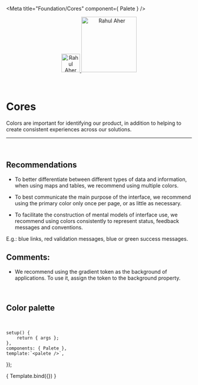 
<Meta title="Foundation/Cores" component={ Palete } />

<div align="center" style={{display: 'flex'}}>
    <a href="https://rahulaher.netlify.app">
        <img src="https://rahulaher.netlify.app/img/logo/glyph-black-colored.svg" alt="Rahul Aher logo" width="50" />
        <img src="https://rahulaher.netlify.app/img/logo/word-black-colored.svg" alt="Rahul Aher" width="150" />
    </a>
</div>

<br />
<br />

# Cores

Colors are important for identifying our product, in addition to helping to create consistent experiences across our solutions.

<hr />
<br />

## Recommendations

-  To better differentiate between different types of data and information, when using maps and tables, we recommend using multiple colors.

-  To best communicate the main purpose of the interface, we recommend using the primary color only once per page, or as little as necessary.

-  To facilitate the construction of mental models of interface use, we recommend using colors consistently to represent status, feedback messages and conventions.

E.g.: blue links, red validation messages, blue or green success messages.

## Comments:
- We recommend using the gradient token as the background of applications. To use it, assign the token to the background property.

<br />

## Color palette
<br />

	setup() {
		return { args };
	},
	components: { Palete },
	template:`<palete />`,
});

<Story name="Color palete">
	{ Template.bind({}) }
</Story>
